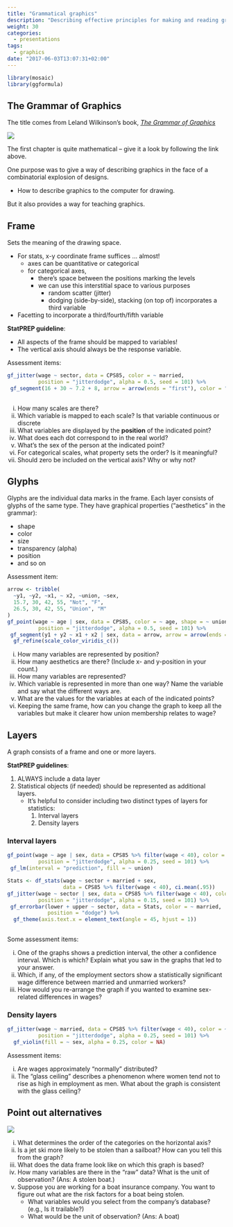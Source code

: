 ```yaml
---
title: "Grammatical graphics"
description: "Describing effective principles for making and reading graphics"
weight: 30
categories:
  - presentations 
tags:
  - graphics
date: "2017-06-03T13:07:31+02:00"
---
```


```r
library(mosaic)
library(ggformula)
```

## The Grammar of Graphics

The title comes from Leland Wilkinson's book, [*The Grammar of Graphics*](https://books.google.com/books/about/The_Grammar_of_Graphics.html?id=NRyGnjeNKJIC&printsec=frontcover&source=kp_read_button#v=onepage&q&f=false)

![](/images/grammar-of-graphics.png)

The first chapter is quite mathematical -- give it a look by following the link above.

One purpose was to give a way of describing graphics in the face of a combinatorial explosion of designs.

* How to describe graphics to the computer for drawing. 

But it also provides a way for teaching graphics.

## Frame

Sets the meaning of the drawing space.

- For stats, x-y coordinate frame suffices ... almost!
    - axes can be quantitative or categorical
    - for categorical axes, 
        - there's space between the positions marking the levels
        - we can use this interstitial space to various purposes
            - random scatter (jitter)
            - dodging (side-by-side), stacking (on top of) incorporates a third variable
- Facetting to incorporate a third/fourth/fifth variable   
    
    
**StatPREP guideline**: 

- All aspects of the frame should be mapped to variables! 
- The vertical axis should always be the response variable.

Assessment items: 

```r
gf_jitter(wage ~ sector, data = CPS85, color = ~ married, 
          position = "jitterdodge", alpha = 0.5, seed = 101) %>%
 gf_segment(16 + 30 ~ 7.2 + 8, arrow = arrow(ends = "first"), color = "black")
  
```

i. How many scales are there?
#. Which variable is mapped to each scale? Is that variable continuous or discrete
#. What variables are displayed by the **position** of the indicated point? 
#. What does each dot correspond to in the real world?
#. What's the sex of the person at the indicated point?
#. For categorical scales, what property sets the order? Is it meaningful? 
#. Should zero be included on the vertical axis? Why or why not?




## Glyphs

Glyphs are the individual data marks in the frame. Each layer consists of glyphs of the same type. They have graphical properties ("aesthetics" in the grammar):

- shape
- color
- size
- transparency (alpha)
- position
- and so on

Assessment item:

```r
arrow <- tribble(
  ~y1, ~y2, ~x1, ~ x2, ~union, ~sex,
  15.7, 30, 42, 55, "Not", "F",
  26.5, 30, 42, 55, "Union", "M"
)
gf_point(wage ~ age | sex, data = CPS85, color = ~ age, shape = ~ union, 
          position = "jitterdodge", alpha = 0.5, seed = 101) %>%
 gf_segment(y1 + y2 ~ x1 + x2 | sex, data = arrow, arrow = arrow(ends = "first"), color = "black") %>%
  gf_refine(scale_color_viridis_c())
```
 
i. How many variables are represented by position? 
i. How many aesthetics are there? (Include x- and y-position in your count.)
#. How many variables are represented?
#. Which  variable is represented in more than one way? Name the variable and say what the different ways are.
#. What are the values for the variables at each of the indicated points?
#. Keeping the same frame, how can you change the graph to keep all the variables but make it clearer how union membership relates to wage?

## Layers

A graph consists of a frame and one or more layers.

**StatPREP guidelines**:

1. ALWAYS include a data layer
2. Statistical objects (if needed) should be represented as additional layers.
    - It's helpful to consider including two distinct types of layers for statistics:
        1. Interval layers
        2. Density layers

### Interval layers

```r
gf_point(wage ~ age | sex, data = CPS85 %>% filter(wage < 40), color = ~ union, 
          position = "jitterdodge", alpha = 0.25, seed = 101) %>%
 gf_lm(interval = "prediction", fill = ~ union)

```

```r
Stats <- df_stats(wage ~ sector + married + sex, 
                  data = CPS85 %>% filter(wage < 40), ci.mean(.95))
gf_jitter(wage ~ sector | sex, data = CPS85 %>% filter(wage < 40), color = ~ married, 
          position = "jitterdodge", alpha = 0.15, seed = 101) %>%
 gf_errorbar(lower + upper ~ sector, data = Stats, color = ~ married,
             position = "dodge") %>%
  gf_theme(axis.text.x = element_text(angle = 45, hjust = 1))
  
```

Some assessment items:

i. One of the graphs shows a prediction interval, the other a confidence interval. Which is which? Explain what you saw in the graphs that led to your answer.
#. Which, if any, of the employment sectors show a statistically significant wage difference between married and unmarried workers?
#. How would you re-arrange the graph if you wanted to examine sex-related differences in wages? 

### Density layers

```r
gf_jitter(wage ~ married, data = CPS85 %>% filter(wage < 40), color = ~ sex, 
          position = "jitterdodge", alpha = 0.25, seed = 101) %>%
  gf_violin(fill = ~ sex, alpha = 0.25, color = NA)
```

Assessment items:

i. Are wages approximately "normally" distributed?
#. The "glass ceiling" describes a phenomenon where women tend not to rise as high in employment as men. What about the graph is consistent with the glass ceiling?

## Point out alternatives

![](/images/data-images/categorical-axis.png)

i. What determines the order of the categories on the horizontal axis?
ii. Is a jet ski more likely to be stolen than a sailboat? How can you tell this from the graph?
iii. What does the data frame look like on which this graph is based? 
iv. How many variables are there in  the "raw" data? What is the unit of observation? (Ans: A stolen boat.)
v. Suppose you are working for a boat insurance company. You want to figure out what are the risk factors for a boat being stolen. 
    - What variables would you select from the company's database? (e.g., Is it trailable?)
    - What would be the unit of observation? (Ans: A boat)

